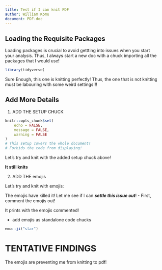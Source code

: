 ```yaml
---
title: Test if I can knit PDF
author: William Komu
document: PDF-doc
---
```


## Loading the Requisite Packages

Loading packages is crucial to avoid gettting into issues when you start your analysis. Thus, I always start a new doc with a chuck importing all the packages that I would use!

```r
library(tidyverse)
```

Sure Enough, this one is knitting perfectly! Thus, the one that is not knitting must be labouring with some weird settings!!!

## Add More Details

1. ADD THE SETUP CHUCK

```r
knitr::opts_chunk$set(
    echo = FALSE,
    message = FALSE,
    warning = FALSE
)
# This setup covers the whole document!
# Forbids the code from displaying!

```

Let's try and knit with the added setup chuck above!

**It still knits**

2. ADD THE emojis

<!-- `r emo::ji("star")`
`r emo::ji("star")`
`r emo::ji("star")`
`r emo::ji("star")`
`r emo::ji("star")`
`r emo::ji("star")`
`r emo::ji("star")`
`r emo::ji("star")`
`r emo::ji("star")`
`r emo::ji("star")`
`r emo::ji("star")`
`r emo::ji("star")`
`r emo::ji("star")`
`r emo::ji("star")` -->

Let's try and knit with emojis:

The emojis have killed it! Let me see if I can ***settle this issue out***!
- First, comment the emojis out!

It prints with the emojis commented!

- add emojis as standalone code chucks

```r

emo::ji("star")

```

# TENTATIVE FINDINGS

The emojis are preventing me from knitting to pdf! 
